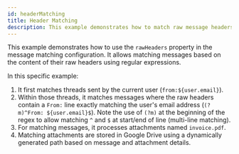 ```yaml
---
id: headerMatching
title: Header Matching
description: This example demonstrates how to match raw message headers.
---
```


This example demonstrates how to use the `rawHeaders` property in the message matching configuration.
It allows matching messages based on the content of their raw headers using regular expressions.

In this specific example:
1.  It first matches threads sent by the current user (`from:${user.email}`).
2.  Within those threads, it matches messages where the raw headers contain a `From:` line exactly matching the user's email address (`(?m)^From: ${user.email}$`). Note the use of `(?m)` at the beginning of the regex to allow matching `^` and `$` at start/end of line (multi-line matching).
3.  For matching messages, it processes attachments named `invoice.pdf`.
4.  Matching attachments are stored in Google Drive using a dynamically generated path based on message and attachment details.

<RenderExample info={info} config={config} script={script} />
